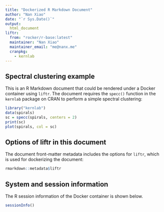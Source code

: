 ```yaml
---
title: "Dockerized R Markdown Document"
author: "Nan Xiao"
date: "`r Sys.Date()`"
output:
  html_document
liftr:
  from: "rocker/r-base:latest"
  maintainer: "Nan Xiao"
  maintainer_email: "me@nanx.me"
  cranpkg:
    - kernlab
---
```


## Spectral clustering example

This is an R Markdown document that could be rendered under a Docker container using `liftr`. The document requires the `specc()` function in the `kernlab` package on CRAN to perform a simple spectral clustering:

```r
library("kernlab")
data(spirals)
sc = specc(spirals, centers = 2)
print(sc)
plot(spirals, col = sc)
```

## Options of liftr in this document

The document front-matter metadata includes the options for `liftr`, which is used for dockerizing the document:

```r
rmarkdown::metadata$liftr
```

## System and session information

The R session information of the Docker container is shown below.

```r
sessionInfo()
```
